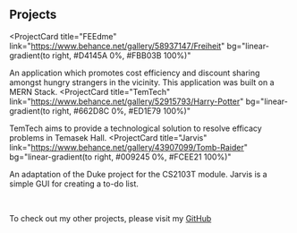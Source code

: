 ## Projects

<ProjectCard
  title="FEEdme"
  link="https://www.behance.net/gallery/58937147/Freiheit"
  bg="linear-gradient(to right, #D4145A 0%, #FBB03B 100%)"
>
  An application which promotes cost efficiency and discount sharing amongst
  hungry strangers in the vicinity. This application was built on a MERN Stack.
</ProjectCard>
<ProjectCard
  title="TemTech"
  link="https://www.behance.net/gallery/52915793/Harry-Potter"
  bg="linear-gradient(to right, #662D8C 0%, #ED1E79 100%)"
>
  TemTech aims to provide a technological solution to resolve efficacy problems
  in Temasek Hall.
</ProjectCard>
<ProjectCard
  title="Jarvis"
  link="https://www.behance.net/gallery/43907099/Tomb-Raider"
  bg="linear-gradient(to right, #009245 0%, #FCEE21 100%)"
>
  An adaptation of the Duke project for the CS2103T module. Jarvis is a simple
  GUI for creating a to-do list.
</ProjectCard>

<br />

To check out my other projects, please visit my
[GitHub](https://github.com/jarrod-bob)
